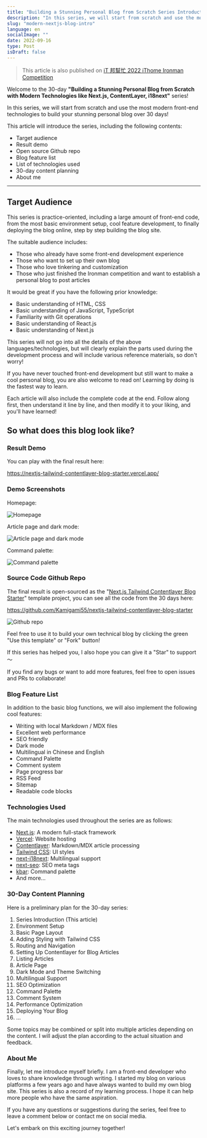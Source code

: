 ```yaml
---
title: "Building a Stunning Personal Blog from Scratch Series Introduction - Modern Next.js Blog Series #01"
description: "In this series, we will start from scratch and use the most modern front-end technologies to build your stunning personal blog over 30 days! Introducing the target audience, result demo, content planning, and the technologies used"
slug: "modern-nextjs-blog-intro"
language: en
socialImage: ""
date: 2022-09-16
type: Post
isDraft: false
---
```


> This article is also published on [iT 邦幫忙 2022 iThome Ironman Competition](https://ithelp.ithome.com.tw/articles/10291960)

Welcome to the 30-day **"Building a Stunning Personal Blog from Scratch with Modern Technologies like Next.js, ContentLayer, i18next"** series!

In this series, we will start from scratch and use the most modern front-end technologies to build your stunning personal blog over 30 days!

This article will introduce the series, including the following contents:

- Target audience
- Result demo
- Open source Github repo
- Blog feature list
- List of technologies used
- 30-day content planning
- About me

---

## Target Audience

This series is practice-oriented, including a large amount of front-end code, from the most basic environment setup, cool feature development, to finally deploying the blog online, step by step building the blog site.

The suitable audience includes:

- Those who already have some front-end development experience
- Those who want to set up their own blog
- Those who love tinkering and customization
- Those who just finished the Ironman competition and want to establish a personal blog to post articles

It would be great if you have the following prior knowledge:

- Basic understanding of HTML, CSS
- Basic understanding of JavaScript, TypeScript
- Familiarity with Git operations
- Basic understanding of React.js
- Basic understanding of Next.js

This series will not go into all the details of the above languages/technologies, but will clearly explain the parts used during the development process and will include various reference materials, so don't worry!

If you have never touched front-end development but still want to make a cool personal blog, you are also welcome to read on! Learning by doing is the fastest way to learn.

Each article will also include the complete code at the end. Follow along first, then understand it line by line, and then modify it to your liking, and you'll have learned!

## So what does this blog look like?

### Result Demo

You can play with the final result here:

https://nextjs-tailwind-contentlayer-blog-starter.vercel.app/

### Demo Screenshots

Homepage:

![Homepage](https://i.imgur.com/edfiyeD.jpg)

Article page and dark mode:

![Article page and dark mode](https://i.imgur.com/WboZrmY.jpg)

Command palette:

![Command palette](https://i.imgur.com/60aFPZH.jpg)

### Source Code Github Repo

The final result is open-sourced as the "[Next.js Tailwind Contentlayer Blog Starter](https://github.com/Kamigami55/nextjs-tailwind-contentlayer-blog-starter)" template project, you can see all the code from the 30 days here:

https://github.com/Kamigami55/nextjs-tailwind-contentlayer-blog-starter

![Github repo](https://i.imgur.com/vYRUaL3.jpg)

Feel free to use it to build your own technical blog by clicking the green "Use this template" or "Fork" button!

If this series has helped you, I also hope you can give it a "Star" to support ～

If you find any bugs or want to add more features, feel free to open issues and PRs to collaborate!

### Blog Feature List

In addition to the basic blog functions, we will also implement the following cool features:

- Writing with local Markdown / MDX files
- Excellent web performance
- SEO friendly
- Dark mode
- Multilingual in Chinese and English
- Command Palette
- Comment system
- Page progress bar
- RSS Feed
- Sitemap
- Readable code blocks

### Technologies Used

The main technologies used throughout the series are as follows:

- [Next.js](https://nextjs.org/): A modern full-stack framework
- [Vercel](https://vercel.com/home): Website hosting
- [Contentlayer](https://github.com/contentlayerdev/contentlayer): Markdown/MDX article processing
- [Tailwind CSS](https://tailwindcss.com/): UI styles
- [next-i18next](https://github.com/i18next/next-i18next): Multilingual support
- [next-seo](https://github.com/garmeeh/next-seo): SEO meta tags
- [kbar](https://github.com/timc1/kbar): Command palette
- And more...

### 30-Day Content Planning

Here is a preliminary plan for the 30-day series:

1. Series Introduction (This article)
2. Environment Setup
3. Basic Page Layout
4. Adding Styling with Tailwind CSS
5. Routing and Navigation
6. Setting Up Contentlayer for Blog Articles
7. Listing Articles
8. Article Page
9. Dark Mode and Theme Switching
10. Multilingual Support
11. SEO Optimization
12. Command Palette
13. Comment System
14. Performance Optimization
15. Deploying Your Blog
16. ...

Some topics may be combined or split into multiple articles depending on the content. I will adjust the plan according to the actual situation and feedback.

### About Me

Finally, let me introduce myself briefly. I am a front-end developer who loves to share knowledge through writing. I started my blog on various platforms a few years ago and have always wanted to build my own blog site. This series is also a record of my learning process. I hope it can help more people who have the same aspiration.

If you have any questions or suggestions during the series, feel free to leave a comment below or contact me on social media.

Let's embark on this exciting journey together!
